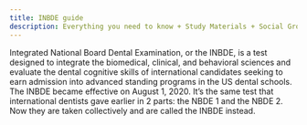 ```yaml
---
title: INBDE guide
description: Everything you need to know + Study Materials + Social Groups
---
```


Integrated National Board Dental Examination, or the INBDE, is a test designed
to integrate the biomedical, clinical, and behavioral sciences and evaluate the
dental cognitive skills of international candidates seeking to earn admission
into advanced standing programs in the US dental schools. The INBDE became
effective on August 1, 2020. It’s the same test that international dentists gave
earlier in 2 parts: the NBDE 1 and the NBDE 2. Now they are taken collectively
and are called the INBDE instead.
